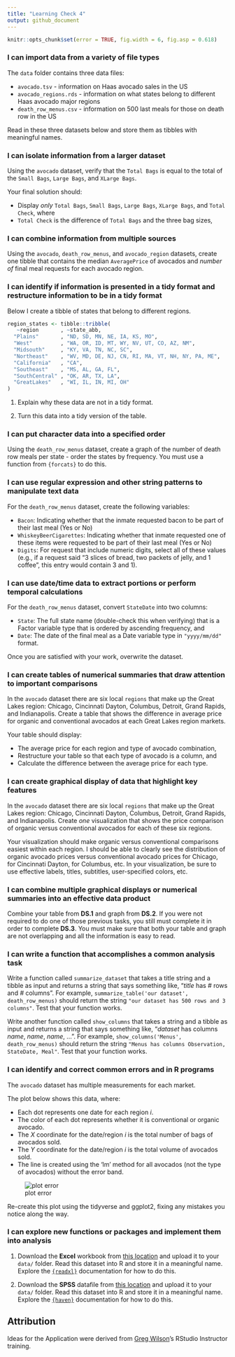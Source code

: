 ```yaml
---
title: "Learning Check 4"
output: github_document
---
```


```r
knitr::opts_chunk$set(error = TRUE, fig.width = 6, fig.asp = 0.618)
```

### I can import data from a variety of file types

The `data` folder contains three data files:

- `avocado.tsv` - information on Haas avocado sales in the US
- `avocado_regions.rds` - information on what states belong to different Haas avocado major regions
- `death_row_menus.csv` - information on 500 last meals for those on death row in the US

Read in these three datasets below and store them as tibbles with meaningful names.


### I can isolate information from a larger dataset

Using the `avocado` dataset, verify that the `Total Bags` is equal to the total of the `Small Bags`, `Large Bags`, and `XLarge Bags`. 

Your final solution should:

- Display *only* `Total Bags`, `Small Bags`, `Large Bags`, `XLarge Bags`, and `Total Check`, where
- `Total Check` is  the difference of `Total Bags` and the three bag sizes,



### I can combine information from multiple sources

Using the `avocado`, `death_row_menus`, and `avocado_region` datasets, create one tibble that contains the median `AveragePrice` of avocados and *number of* final meal requests for each avocado region.


### I can identify if information is presented in a tidy format and restructure information to be in a tidy format

Below I create a tibble of states that belong to different regions.

```r
region_states <- tibble::tribble(
   ~region       , ~state_abb,
  "Plains"       , "ND, SD, MN, NE, IA, KS, MO",
  "West"         , "WA, OR, ID, MT, WY, NV, UT, CO, AZ, NM",
  "Midsouth"     , "KY, VA, TN, NC, SC",       
  "Northeast"    , "WV, MD, DE, NJ, CN, RI, MA, VT, NH, NY, PA, ME",
  "California"   , "CA",
  "Southeast"    , "MS, AL, GA, FL",
  "SouthCentral" , "OK, AR, TX, LA",
  "GreatLakes"   , "WI, IL, IN, MI, OH"
)
```

1. Explain why these data are not in a tidy format.


2. Turn this data into a tidy version of the table. 



### I can put character data into a specified order

Using the `death_row_menus` dataset, create a graph of the number of death row meals per state - order the states by frequency. You must use a function from `{forcats}` to do this.


### I can use regular expression and other string patterns to manipulate text data

For the `death_row_menus` dataset, create the following variables:

- `Bacon`: Indicating whether that the inmate requested bacon to be part of their last meal (Yes or No)
- `WhiskeyBeerCigarettes`: Indicating whether that inmate requested one of these items were requested to be part of their last meal (Yes or No)
- `Digits`: For request that include numeric digits, select all of these values (e.g., if a request said "3 slices of bread, two packets of jelly, and 1 coffee", this entry would contain 3 and 1).


### I can use date/time data to extract portions or perform temporal calculations

For the `death_row_menus` dataset, convert `StateDate` into two columns:

- `State`: The full state name (double-check this when verifying) that is a Factor variable type that is ordered by ascending frequency, and
- `Date`: The date of the final meal as a Date variable type in `"yyyy/mm/dd"` format.

Once you are satisfied with your work, overwrite the dataset.



### I can create tables of numerical summaries that draw attention to important comparisons

In the `avocado` dataset there are six local `regions` that make up the Great Lakes region: Chicago, Cincinnati Dayton, Columbus, Detroit, Grand Rapids, and Indianapolis. Create a table that shows the difference in average price for organic and conventional avocados at each Great Lakes region markets.

Your table should display:

- The average price for each region and type of avocado combination,
- Restructure your table so that each type of avocado is a column, and
- Calculate the difference between the average price for each type.


### I can create graphical display of data that highlight key features

In the `avocado` dataset there are six local `regions` that make up the Great Lakes region: Chicago, Cincinnati Dayton, Columbus, Detroit, Grand Rapids, and Indianapolis. Create *one* visualization that shows the price comparison of organic versus conventional avocados for each of these six regions.

Your visualization should make organic versus conventional comparisons easiest within each region. I should be able to clearly see the distribution of organic avocado prices versus conventional avocado prices for Chicago, for Cincinnati Dayton, for Columbus, etc. In your visualization, be sure to use effective labels, titles, subtitles, user-specified colors, etc.



### I can combine multiple graphical displays or numerical summaries into an effective data product

Combine your table from **DS.1** and graph from **DS.2**. If you were not required to do one of those previous tasks, you still must complete it in order to complete **DS.3**. You must make sure that both your table and graph are not overlapping and all the information is easy to read.



### I can write a function that accomplishes a common analysis task

Write a function called `summarize_dataset` that takes a title string and a tibble as input and returns a string that says something like, "*title* has *#* rows and *#* columns".
For example, `summarize_table('our dataset', death_row_menus)` should return the string `"our dataset has 500 rows and 3 columns"`.
Test that your function works.



Write another function called `show_columns` that takes a string and a tibble as input and returns a string that says something like, "*dataset* has columns *name*, *name*, *name*, ...".
For example, `show_columns('Menus', death_row_menus)` should return the string `"Menus has columns Observation, StateDate, Meal"`.
Test that your function works.



### I can identify and correct common errors and in R programs

The `avocado` dataset has multiple measurements for each market.

The plot below shows this data, where:

- Each dot represents one date for each region *i*.
- The color of each dot represents whether it is conventional or organic avocado.
- The *X* coordinate for the date/region *i* is the total number of bags of avocados sold.
- The *Y* coordinate for the date/region *i* is the total volume of avocados sold.
- The line is created using the 'lm' method for all avocados (not the type of avocados) without the error band.

![plot error](ltc04-img/avocado_plot.png)

Re-create this plot using the tidyverse and ggplot2, fixing any mistakes you notice along the way.



### I can explore new functions or packages and implement them into analysis

1. Download the **Excel** workbook from [this location](https://introstat.weebly.com/handwriting-summary.html) and upload it to your `data/` folder. Read this dataset into R and store it in a meaningful name. Explore the [`{readxl}`](https://readxl.tidyverse.org/) documentation for how to do this.


2. Download the **SPSS** datafile from [this location](https://introstat.weebly.com/tootsie-pop.html) and upload it to your `data/` folder. Read this dataset into R and store it in a meaningful name. Explore the [`{haven}`](https://haven.tidyverse.org/) documentation for how to do this.


## Attribution

Ideas for the Application were derived from [Greg Wilson](https://third-bit.com/about/)'s RStudio Instructor training.